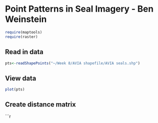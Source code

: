 Point Patterns in Seal Imagery - Ben Weinstein
========================================================

```r
require(maptools)
require(raster)
```

Read in data
----
```r
pts<-readShapePoints("~/Week 8/AVIA shapefile/AVIA seals.shp")
```

View data
-----------

```r
plot(pts)
```

Create distance matrix
------------------------

```r



